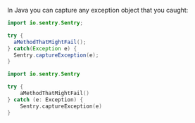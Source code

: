 In Java you can capture any exception object that you caught:

```java
import io.sentry.Sentry;

try {
  aMethodThatMightFail();
} catch(Exception e) {
  Sentry.captureException(e);
}
```

```kotlin
import io.sentry.Sentry

try {
    aMethodThatMightFail()
} catch (e: Exception) {
    Sentry.captureException(e)
}
```
